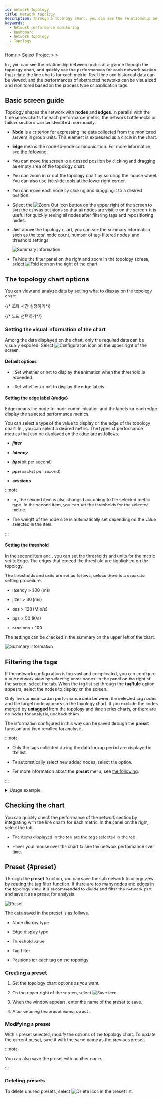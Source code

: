 ```yaml
---
id: network-topology
title: Network topology
description: Through a topology chart, you can see the relationship between nodes and quickly see the performance for each network section.
keywords:
  - Network performance monitoring
  - Dashboard
  - Network topology
  - Topology
---
```


Home &gt; Select Project &gt; <Cmdname sid="dashboard" className="uitext" /> &gt; <Cmdname sid="MNU06848" className="uitext" />

In <Cmdname sid="MNU06848" className="uitext" />, you can see the relationship between nodes at a glance through the topology chart, and quickly see the performances for each network section that relate the line charts for each metric. Real-time and historical data can be viewed, and the performances of abstracted networks can be visualized and monitored based on the process type or application tags.

## Basic screen guide

Topology shapes the network with **nodes** and **edges**. In parallel with the time series charts for each performance metric, the network bottlenecks or failure sections can be identified more easily.

<ImgLang img="npm-dashboad-network-topology.png" desc="Network topology" />

- **Node** is a criterion for expressing the data collected from the monitored servers in group units. This element is expressed as a circle in the chart.

- **Edge** means the node-to-node communication. For more information, see [the following](#edge).

- You can move the screen to a desired position by clicking and dragging an empty area of the topology chart.

- You can zoom in or out the topology chart by scrolling the mouse wheel. You can also use the slide tools at the lower right corner.

- You can move each node by clicking and dragging it to a desired position.

- Select the ![Zoom Out icon](/img/ic-fit-content.svg) button on the upper right of the screen to sort the canvas positions so that all nodes are visible on the screen. It is useful for quickly seeing all nodes after filtering tags and repositioning nodes.

- Just above the topology chart, you can see the summary information such as the total node count, number of tag-filtered nodes, and threshold settings. 

  ![Summary information](/img/npm-dashboad-network-topology-status-summary.png)

- To hide the filter panel on the right and zoom in the topology screen, select ![Fold icon](/img/ic-menu-fold.svg) on the right of the chart.

## The topology chart options

You can view and analyze data by setting what to display on the topology chart.

{/* 조회 시간 설정하기*/}

<Settinglookuptime />

{/* 노드 선택하기*/}

<Selectnode />

### Setting the visual information of the chart

Among the data displayed on the chart, only the required data can be visually exposed. Select ![Configuration icon](/img/ico-setting.svg) on the upper right of the screen.

<ImgLang img="npm-dashboard-settings-popup.png" desc="Settings" />

#### Default options

- <Cmdname sid="ITM06842" className="uitext" />: Set whether or not to display the animation when the threshold is exceeded.

- <Cmdname sid="ITM06843" className="uitext" />: Set whether or not to display the edge labels.

#### Setting the edge label {#edge}

Edge means the node-to-node communication and the labels for each edge display the selected performance metrics.

<ImgLang img="npm-dashboard-topology-edge.png" desc="Edge" />

You can select a type of the value to display on the edge of the topology chart. In <Cmdname sid="ITM07578" className="uitext" />, you can select a desired metric. The types of performance metrics that can be displayed on the edge are as follows.

- **_jitter_**

- **_latency_**

- **_bps_**(bit per second)

- **_pps_**(packet per second)

- **_sessions_**

:::note

- In <Cmdname sid="MNU06813" className="uitext" />, the second item is also changed according to the selected metric type. In the second item, you can set the thresholds for the selected metric.

  <ImgLang img='npm-dashboard-settings-threshold.png' desc='Threshold setting' />

- The weight of the node size is automatically set depending on the value selected in the <Cmdname sid="ITM07578" className="uitext" /> item.

:::

#### Setting the threshold

In the second item and <Cmdname sid="TTL06840" className="uitext" />, you can set the thresholds and units for the metric set to Edge. The edges that exceed the threshold are highlighted on the topology. 

The thresholds and units are set as follows, unless there is a separate setting procedure. 

- latency \> 200 (ms)

- jitter \> 30 (ms)

- bps \> 128 (Mib/s)

- pps \> 50 (K/s)

- sessions \> 100

The settings can be checked in the summary on the upper left of the chart.

![Summary information](/img/npm-dashboad-network-topology-status-summary.png)

## Filtering the tags

If the network configuration is too vast and complicated, you can configure a sub network view by selecting some nodes. In the panel on the right of the screen, select the <Cmdname sid="filter" className="uitext" /> tab. When the tag list set through the **tagRule** option appears, select the nodes to display on the screen.

<ImgLang img="npm-dashboard-topology-tag-filtering.png" desc="" />

Only the communication performance data between the selected tag nodes and the target node appears on the topology chart. If you exclude the nodes merged by **untagged** from the topology and time series charts, or there are no nodes for analysis, uncheck them.

The information configured in this way can be saved through the **preset** function and then recalled for analysis.

:::note

- Only the tags collected during the data lookup period are displayed in the list.

- To automatically select new added nodes, select the <Cmdname sid="DSC06824" className="uitext" /> option.

- For more information about the **preset** menu, see [the following](#preset).

:::

<details>
<summary>Usage example</summary>

**To display only some nodes out of all nodes, follow the steps below.**

1. In the panel on the right of the screen, select the <Cmdname sid="filter" className="uitext" /> tab.

2. Release the <Cmdname sid="ITM06846" className="uitext" /> option and then disable the <Cmdname sid="DSC06824" className="uitext" /> option.

3. Select or deselect nodes in the topology chart. You can easily find the desired node by searching for the tag name or using the sorting function (![Sort icon](/img/ic-sort-up.svg)).

4. At the bottom of the screen, select <Cmdname sid="apply" className="uitext" />.

<ImgLang img="npm-dashboard-topology-tag-filtering-01.png" desc="Usage example 1" />

:::note

If you select the <Cmdname sid="ITM06846" className="uitext" /> option and then unselect some nodes, <Cmdname sid="ITM06846" className="uitext" /> is automatically deselected.

:::

</details>

## Checking the chart

You can quickly check the performance of the network section by integrating with the line charts for each metric. In the panel on the right, select the <Cmdname sid="chart" className="uitext" /> tab.

<ImgLang img='npm-dashboad-network-topology-chart.png' desc='Chart' />

- The items displayed in the <Cmdname sid="chart" className="uitext" /> tab are the tags selected in the <Cmdname sid="filter" className="uitext" /> tab.

- Hover your mouse over the chart to see the network performance over time.

## Preset {#preset}

Through the **preset** function, you can save the sub network topology view by relating the tag filter function. If there are too many nodes and edges in the topology view, it is recommended to divide and filter the network part and save it as a preset for analysis.

![Preset](/img/npm-dashboard-topology-preset.png)

The data saved in the preset is as follows.

- Node display type

- Edge display type

- Threshold value

- Tag filter

- Positions for each tag on the topology

### Creating a preset

1. Set the topology chart options as you want.

2. On the upper right of the screen, select ![Save icon](/img/ic-save.svg).

3. When the <Cmdname sid="save_preset" className="uitext" /> window appears, enter the name of the preset to save.

   <ImgLang img='npm-dashboard-topology-save-preset.png' desc='Save Preset' />

4. After entering the preset name, select <Cmdname sid="save" className="uitext" />.

### Modifying a preset

With a preset selected, modify the options of the topology chart. To update the current preset, save it with the same name as the previous preset.

:::note

You can also save the preset with another name.

:::

### Deleting presets

To delete unused presets, select ![Delete icon](/img/ico-remove.svg) in the preset list.
